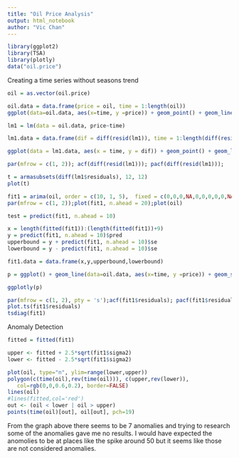 ```yaml
---
title: "Oil Price Analysis"
output: html_notebook
author: "Vic Chan"
---
```


```r
library(ggplot2)
library(TSA)
library(plotly)
data("oil.price")
```


Creating a time series without seasons trend
```r
oil = as.vector(oil.price)

oil.data = data.frame(price = oil, time = 1:length(oil))
ggplot(data=oil.data, aes(x=time, y =price)) + geom_point() + geom_line()
```
```r
lm1 = lm(data = oil.data, price~time)

lm1.data = data.frame(dif = diff(resid(lm1)), time = 1:length(diff(resid(lm1))))

ggplot(data = lm1.data, aes(x = time, y = dif)) + geom_point() + geom_line()
```


```r
par(mfrow = c(1, 2)); acf(diff(resid(lm1))); pacf(diff(resid(lm1)));
```

```r
t = armasubsets(diff(lm1$residuals), 12, 12)
plot(t)
```

```r
fit1 = arima(oil, order = c(10, 1, 5),  fixed = c(0,0,0,NA,0,0,0,0,0,NA,NA,0,0,0,NA))
par(mfrow = c(1, 2));plot(fit1, n.ahead = 20);plot(oil)

test = predict(fit1, n.ahead = 10)

x = length(fitted(fit1)):(length(fitted(fit1))+9)
y = predict(fit1, n.ahead = 10)$pred
upperbound = y + predict(fit1, n.ahead = 10)$se
lowerbound = y - predict(fit1, n.ahead = 10)$se

fit1.data = data.frame(x,y,upperbound,lowerbound)

p = ggplot() + geom_line(data=oil.data, aes(x=time, y =price)) + geom_smooth(data = fit1.data, aes(x = x, y = y,ymax=upperbound, ymin=lowerbound), color = "RED",stat='identity') 

ggplotly(p)
```

```r
par(mfrow = c(1, 2), pty = 's');acf(fit1$residuals); pacf(fit1$residuals);
plot.ts(fit1$residuals)
tsdiag(fit1)
```


Anomaly Detection
```r
fitted = fitted(fit1)

upper <- fitted + 2.5*sqrt(fit1$sigma2)
lower <- fitted - 2.5*sqrt(fit1$sigma2)

plot(oil, type="n", ylim=range(lower,upper))
polygon(c(time(oil),rev(time(oil))), c(upper,rev(lower)), 
   col=rgb(0,0,0.6,0.2), border=FALSE)
lines(oil)
#lines(fitted,col='red')
out <- (oil < lower | oil > upper)
points(time(oil)[out], oil[out], pch=19)
```
From the graph above there seems to be 7 anomalies and trying to research some of the anomalies gave me no results. I would have expected the anomolies to be at places like the spike around 50 but it seems like those are not considered anomalies. 